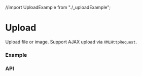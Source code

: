 //import UploadExample from "./\_uploadExample";

# Upload

Upload file or image. Support AJAX upload via `XMLHttpRequest`.

### Example

### API
